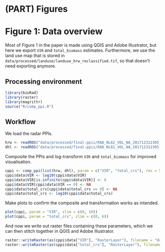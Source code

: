 # (PART) Figures {-}

# Figure 1: Data overview

Most of Figure 1 in the paper is made using QGIS and Adobe Illustrator, but here we export `VIR` and `total_biomass` estimates. Furthermore, we use the land use map that is stored in `data/processed/landuse/landuse_hrw_reclassified.tif`, so that doesn't need exporting anymore.

## Processing environment
```r
library(bioRad)
library(raster)
library(magrittr)
source("R/comp_ppi.R")
```

## Workflow

We load the radar PPIs.

```r
hrw <- readRDS("data/processed/final-ppis/RAD_NL62_VOL_NA_201712312305_ODIM.RDS")
dhl <- readRDS("data/processed/final-ppis/RAD_NL61_VOL_NA_201712312305_ODIM.RDS")
```

Composite the PPIs and log-transform `VIR` and `total_biomass` for improved visualisation.

```r
cppi <- comp_ppi(list(hrw, dhl), param = c("VIR", "total_crs"), res = 500, method = c("mean", "mean"))
cppi$data$VIR <- log10(cppi$data$VIR)
cppi$data$VIR[is.infinite(cppi$data$VIR)] <- 0
cppi$data$VIR[cppi$data$VIR == 0] <- NA
cppi$data$total_crs[cppi$data$total_crs == 0] <- NA
cppi$data$total_crs <- log10(cppi$data$total_crs)
```

Make plots to confirm the composite and transformation works as intended.

```r
plot(cppi, param = "VIR", zlim = c(0, 10))
plot(cppi, param = "total_crs", zlim = c(0, 6))
```

And now we write out raster files containing these parameters, which we can then stitch together in QGIS and Adobe Illustrator.

```r
raster::writeRaster(as(cppi$data["VIR"], "RasterLayer"), filename = "data/plots/paper/fig1_VIR.tif", overwrite = TRUE)
raster::writeRaster(as(cppi$data["total_crs"], "RasterLayer"), filename = "data/plots/paper/fig1_total_crs.tif", overwrite = TRUE)
```